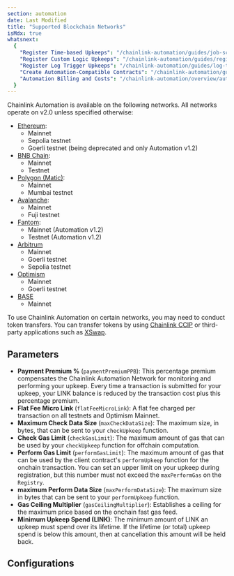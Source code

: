 ```yaml
---
section: automation
date: Last Modified
title: "Supported Blockchain Networks"
isMdx: true
whatsnext:
  {
    "Register Time-based Upkeeps": "/chainlink-automation/guides/job-scheduler",
    "Register Custom Logic Upkeeps": "/chainlink-automation/guides/register-upkeep",
    "Register Log Trigger Upkeeps": "/chainlink-automation/guides/log-trigger",
    "Create Automation-Compatible Contracts": "/chainlink-automation/guides/compatible-contracts",
    "Automation Billing and Costs": "/chainlink-automation/overview/automation-economics",
  }
---
```



Chainlink Automation is available on the following networks. All networks operate on v2.0 unless specified otherwise:

- [Ethereum](#ethereum):
  - Mainnet
  - Sepolia testnet
  - Goerli testnet (being deprecated and only Automation v1.2)
- [BNB Chain](#bnb-chain):
  - Mainnet
  - Testnet
- [Polygon (Matic)](#polygon-matic):
  - Mainnet
  - Mumbai testnet
- [Avalanche](#avalanche-mainnet):
  - Mainnet
  - Fuji testnet
- [Fantom](#fantom):
  - Mainnet (Automation v1.2)
  - Testnet (Automation v1.2)
- [Arbitrum](#arbitrum)
  - Mainnet
  - Goerli testnet
  - Sepolia testnet
- [Optimism](#optimism)
  - Mainnet
  - Goerli testnet
- [BASE](#base)
  - Mainnet

To use Chainlink Automation on certain networks, you may need to conduct token transfers. You can transfer tokens by using [Chainlink CCIP](/ccip/tutorials/cross-chain-tokens) or third-party applications such as [XSwap](https://xswap.link/).

<CcipCommon callout="thirdPartyApps" />
<ResourcesCallout callout="bridgeRisks" />

## Parameters

- **Payment Premium %** (`paymentPremiumPPB`): This percentage premium compensates the Chainlink Automation Network for monitoring and performing your upkeep. Every time a transaction is submitted for your upkeep, your LINK balance is reduced by the transaction cost plus this percentage premium.
- **Flat Fee Micro Link** (`flatFeeMicroLink`): A flat fee charged per transaction on all testnets and Optimism Mainnet.
- **Maximum Check Data Size** (`maxCheckDataSize`): The maximum size, in bytes, that can be sent to your `checkUpkeep` function.
- **Check Gas Limit** (`checkGasLimit`): The maximum amount of gas that can be used by your `checkUpkeep` function for offchain computation.
- **Perform Gas Limit** (`performGasLimit`): The maximum amount of gas that can be used by the client contract's `performUpkeep` function for the onchain transaction. You can set an upper limit on your upkeep during registration, but this number must not exceed the `maxPerformGas` on the `Registry`.
- **maximum Perform Data Size** (`maxPerformDataSize`): The maximum size in bytes that can be sent to your `performUpkeep` function.
- **Gas Ceiling Multiplier** (`gasCeilingMultiplier`): Establishes a ceiling for the maximum price based on the onchain fast gas feed.
- **Minimum Upkeep Spend (LINK)**: The minimum amount of LINK an upkeep must spend over its lifetime. If the lifetime (or total) upkeep spend is below this amount, then at cancellation this amount will be held back.

## Configurations

<AutomationConfigList />
